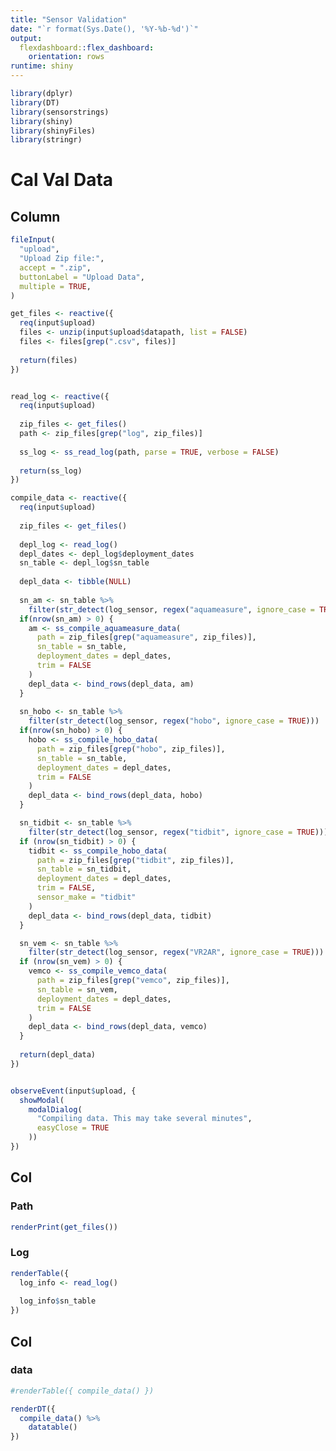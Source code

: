 ```yaml
---
title: "Sensor Validation"
date: "`r format(Sys.Date(), '%Y-%b-%d')`"
output:
  flexdashboard::flex_dashboard:
    orientation: rows
runtime: shiny
---
```


```r
library(dplyr)
library(DT)
library(sensorstrings)
library(shiny)
library(shinyFiles)
library(stringr)
```


Cal Val Data {data-icon="fa-chart-line"}
=======================================

Column {.sidebar}
-------------------------------------

```r
fileInput(
  "upload",
  "Upload Zip file:",
  accept = ".zip",
  buttonLabel = "Upload Data",
  multiple = TRUE,
)
```

```r

get_files <- reactive({
  req(input$upload)
  files <- unzip(input$upload$datapath, list = FALSE)
  files <- files[grep(".csv", files)]
  
  return(files)
})


read_log <- reactive({
  req(input$upload)
  
  zip_files <- get_files()
  path <- zip_files[grep("log", zip_files)]
  
  ss_log <- ss_read_log(path, parse = TRUE, verbose = FALSE)
  
  return(ss_log)
})

compile_data <- reactive({
  req(input$upload)
  
  zip_files <- get_files()
  
  depl_log <- read_log()
  depl_dates <- depl_log$deployment_dates
  sn_table <- depl_log$sn_table
  
  depl_data <- tibble(NULL)
  
  sn_am <- sn_table %>%
    filter(str_detect(log_sensor, regex("aquameasure", ignore_case = TRUE)))
  if(nrow(sn_am) > 0) {
    am <- ss_compile_aquameasure_data(
      path = zip_files[grep("aquameasure", zip_files)],
      sn_table = sn_table,
      deployment_dates = depl_dates,
      trim = FALSE
    )
    depl_data <- bind_rows(depl_data, am)
  }
  
  sn_hobo <- sn_table %>%
    filter(str_detect(log_sensor, regex("hobo", ignore_case = TRUE)))
  if(nrow(sn_hobo) > 0) {
    hobo <- ss_compile_hobo_data(
      path = zip_files[grep("hobo", zip_files)],
      sn_table = sn_table,
      deployment_dates = depl_dates,
      trim = FALSE
    )
    depl_data <- bind_rows(depl_data, hobo)
  }

  sn_tidbit <- sn_table %>%
    filter(str_detect(log_sensor, regex("tidbit", ignore_case = TRUE)))
  if (nrow(sn_tidbit) > 0) {
    tidbit <- ss_compile_hobo_data(
      path = zip_files[grep("tidbit", zip_files)],
      sn_table = sn_tidbit,
      deployment_dates = depl_dates,
      trim = FALSE,
      sensor_make = "tidbit"
    )
    depl_data <- bind_rows(depl_data, tidbit)
  }

  sn_vem <- sn_table %>%
    filter(str_detect(log_sensor, regex("VR2AR", ignore_case = TRUE)))
  if (nrow(sn_vem) > 0) {
    vemco <- ss_compile_vemco_data(
      path = zip_files[grep("vemco", zip_files)],
      sn_table = sn_vem,
      deployment_dates = depl_dates,
      trim = FALSE
    )
    depl_data <- bind_rows(depl_data, vemco)
  }
  
  return(depl_data)
})


observeEvent(input$upload, {
  showModal(
    modalDialog(
      "Compiling data. This may take several minutes",
      easyClose = TRUE
    ))
})  
```


Col
-------------------------------------

### Path
```r
renderPrint(get_files())
```

### Log
```r
renderTable({
  log_info <- read_log()
  
  log_info$sn_table 
})
```

Col {.tabset}
-------------------------------------

### data
```r
#renderTable({ compile_data() })

renderDT({ 
  compile_data() %>% 
    datatable()
})
```


